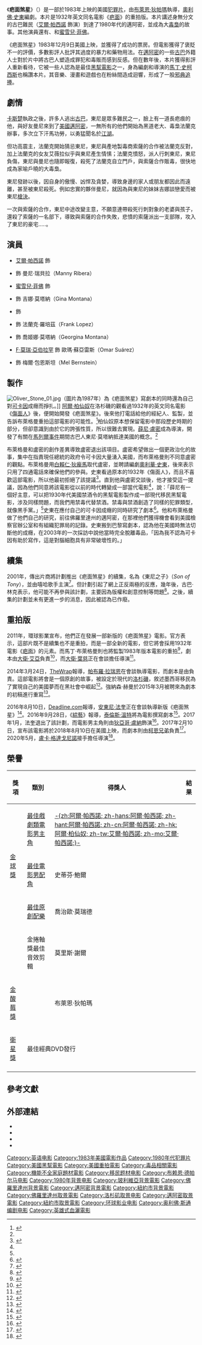 {{noteTA
|G1=Movie
|G2=Show
|1=zh-hk:奧利華·史東; zh-tw:奧利佛·史東; zh-cn:奥利弗·斯通;
|2=zh-hk:史東;zh-tw:史東;zh-cn:斯通;
|3=zh-hk:傷面人; zh-tw:疤面; zh-cn:疤面人;
|4=zh-hk:柏仙奴;zh-tw:帕西諾;zh-cn:帕西诺;
|5=zh-hk:白賴仁·狄龐馬;zh-tw:布萊恩·狄帕瑪;zh-cn:布赖恩·德帕尔马;
}}
{{Infobox film
| name           = 疤面煞星
| original_name  = {{lang|en|''Scarface''}}
| image          = Scarface 1983 Poster.jpg
| caption        = 電影海報
| director       = [[布萊恩·狄帕瑪|布萊恩·狄帕瑪]]
| producer       = {{link-en|馬丁·布萊格曼|Martin Bregman}}
| screenplay     = [[奧利佛·史東|奧利佛·史東]]
| based_on       = 《[[疤面|疤面]]》<br />導演：[[侯活·鶴士|侯活·鶴士]]<br />編劇：{{link-en|W·R·柏奈特|W. R. Burnett}}<br />{{link-en|約翰·李·馬興|John Lee Mahin}}<br />{{link-en|西頓·I·米勒|Seton I. Miller}}<br />[[本·赫克特|本·赫克特]]
| starring       = {{Plain list|
* [[艾爾·帕西諾|艾爾·帕西諾]]
* {{link-en|史蒂芬·鮑爾|Steven Bauer}}
* {{link-en|瑪麗·伊莉莎白·瑪絲楚湯妮奧|Mary Elizabeth Mastrantonio}}
* [[蜜雪兒·菲佛|蜜雪兒·菲佛]]
* {{link-en|保羅·沙納|Paul Shenar}}
}}
| music          = [[喬治歐·莫瑞德|喬治歐·莫瑞德]]
| cinematography = {{link-en|約翰·A·艾朗索|John A. Alonzo}}
| editing        = {{Plain list|
* {{link-en|傑拉爾德·B·格林伯格|Gerald B. Greenberg|傑瑞·B·格林伯格}}
* 大衛·雷（David Ray）
}}
| studio         = [[環球影業|環球影業]]
| distributor    = 環球影業
| released       = {{Film date|1983|12|01|紐約|1983|12|09|美國}}
| runtime        = 170分鐘<!--Theatrical runtime: 169:14 + 0:25 (169:39)--><ref>{{cite web |url=http://bbfc.co.uk/releases/scarface-1 |title=Scarface |publisher=[[British_Board_of_Film_Classification|British Board of Film Classification]] |accessdate=2015-05-13 |archive-date=2015-05-18 |archive-url=https://web.archive.org/web/20150518091741/http://bbfc.co.uk/releases/scarface-1 |dead-url=no }}</ref>
| country        = 美國
| language       = 英語
| budget         = 2500萬美元<ref name="Numbers">{{cite web |title=Scarface (1983) - Financial Information |url=http://www.the-numbers.com/movie/Scarface#tab=summary |publisher={{link-en|The Numbers (雜誌)|The Numbers (website)|The Numbers}} |accessdate=2014-11-27 |archive-date=2014-12-06 |archive-url=https://web.archive.org/web/20141206085545/http://www.the-numbers.com/movie/Scarface#tab=summary |dead-url=no }}</ref>
| gross          = 6590萬美元<ref name="BOM">{{cite web |title=Scarface (1983) (1983) |url=http://www.boxofficemojo.com/movies/?id=scarface.htm |publisher=[[Box_Office_Mojo|Box Office Mojo]] |accessdate=2013-12-30 |archive-date=2012-12-09 |archive-url=https://www.webcitation.org/6Cn9X7xB2?url=http://www.boxofficemojo.com/movies/?id=scarface.htm |dead-url=no }}</ref>
| preceded_by    = 
| followed_by    = 
| cn_name        = 疤面煞星
| hk_name        = 疤面煞星
| tw_name        = 疤面煞星
}}
《'''疤面煞星'''》（{{lang-en|''Scarface''}}）是一部於1983年上映的美國[[犯罪片|犯罪片]]，由[[布萊恩·狄帕瑪|布萊恩·狄帕瑪]]執導，[[奧利佛·史東|奧利佛·史東]]編劇。本片是1932年英文同名電影《[[疤面|疤面]]》的重拍版。本片講述身無分文的古巴難民{{link-en|東尼.蒙大拿|Tony Montana}}（[[艾爾·帕西諾|艾爾·帕西諾]] 飾演）到達了1980年代的邁阿密，並成為大[[毒販|毒梟]]的故事。其他演員還有{{link-en|瑪麗·伊莉莎白·瑪絲楚湯妮奧|Mary Elizabeth Mastrantonio}}、{{link-en|史蒂芬·鮑爾|Steven Bauer}}和[[蜜雪兒·菲佛|蜜雪兒·菲佛]]。

《疤面煞星》1983年12月9日美國上映，並獲得了成功的票房。但電影獲得了褒貶不一的評價，多數影評人批評其過度的暴力和藥物用法。在[[邁阿密|邁阿密]]的一些[[古巴|古巴]]外籍人士對於片中將古巴人塑造成罪犯和毒販而感到反感。但在數年後，本片獲得影評人重新看待，它被一些人認為是最佳[[黑幫電影|黑幫電影]]之一，身為編劇和導演的[[馬丁·史柯西斯|馬丁·史柯西斯]]也稱讚本片。其音樂、漫畫和遊戲也在粉絲間造成迴響，形成了一股[[邪典追捧|邪典追捧]]。

==劇情==
[[劳尔·卡斯特罗|卡斯楚]]執政之後，許多人逃出[[古巴|古巴]]，東尼是眾多難民之一，臉上有一道長疤痕的他，與好友曼尼來到了[[美國|美國]][[邁阿密|邁阿密]]，一無所有的他們開始為黑道老大、毒梟法蘭克辦事，多次立下汗馬功勞，以勇猛聞名於[[江湖|江湖]]。

但功高震主，法蘭克開始猜忌東尼，東尼與產地製毒商索薩的合作被法蘭克反對，加上法蘭克的女友艾薇拉似乎與東尼產生情愫；法蘭克憤怒，派人行刺東尼，東尼負傷，東尼與曼尼也隨即報復，殺死了法蘭克自立門戶，與索薩合作販毒，很快地成為家喻戶曉的大毒梟。

東尼發跡以後，因自身的傲慢、凶悍及貪婪，導致身邊的家人或朋友都因此而遠離，甚至被東尼殺死。例如忠實的夥伴曼尼，就因為與東尼的妹妹吉娜談戀愛而被東尼[[槍決|槍決]]。

一次與索薩的合作，東尼中途改變主意，不願意連帶殺死行刺對象的老婆與孩子，還殺了索薩的一名部下，導致與索薩的合作失敗，悲憤的索薩派出一支部隊，攻入了東尼的豪宅.....。

==演員==
* [[艾爾·帕西諾|艾爾·帕西諾]] 飾 {{link-en|東尼.蒙大拿|Tony Montana}}
* {{link-en|史蒂芬·鮑爾|Steven Bauer}} 飾 曼尼·瑞貝拉（Manny Ribera）
* [[蜜雪兒·菲佛|蜜雪兒·菲佛]] 飾 {{link-en|艾薇拉·漢考克|Elvira Hancock}}
* {{link-en|瑪麗·伊莉莎白·瑪絲楚湯妮奧|Mary Elizabeth Mastrantonio}} 飾 吉娜·莫塔納（Gina Montana）
* {{link-en|保羅·沙納|Paul Shenar}} 飾 {{link-en|亞歷山卓·索薩|Alejandro Sosa}}
* {{link-en|羅伯特·勞吉亞|Robert Loggia}} 飾 法蘭克·羅培茲（Frank Lopez）
* {{link-en|米瑞雅姆·科隆|Míriam Colón}} 飾 喬姬娜·莫塔納（Georgina Montana）
* [[F·莫瑞·亞伯拉罕|F·莫瑞·亞伯拉罕]] 飾 歐瑪·蘇亞雷斯（Omar Suárez）
* {{link-en|哈里斯·尤林|Harris Yulin}} 飾 梅爾·包恩斯坦（Mel Bernstein）

== 製作 ==
[[File:Oliver_Stone_01.jpg|thumb]]（圖片為1987年）為《疤面煞星》寫劇本的同時還為自己對[[可卡因|可卡因]]成癮而掙扎。]]
[[阿爾·柏仙奴|阿爾·柏仙奴]]在洛杉磯的{{link-en|蒂芙尼劇院|Tiffany Theater}}觀看過1932年的英文同名電影《[[傷面人|傷面人]]》後，便開始開發《疤面煞星》。後來他打電話給他的經紀人、監製{{link-en|馬丁·布萊格曼|Martin Bregman}}，並告訴布萊格曼重拍這部電影的可能性。<ref name="Movieline">{{Cite web |url = http://movieline.com/2011/08/24/al-pacino-did-not-want-michelle-pfeiffer-for-scarface-and-8-other-revelations-about-the-gangster-cla/ |title = Al Pacino Did Not Want Michelle Pfeiffer For Scarface and 8 Other Revelations About the Gangster Classic |date = 2011-08-24 |publisher = Movieline |language = en |accessdate = 2018-04-19 |archive-date = 2013-12-08 |archive-url = https://web.archive.org/web/20131208051505/http://movieline.com/2011/08/24/al-pacino-did-not-want-michelle-pfeiffer-for-scarface-and-8-other-revelations-about-the-gangster-cla/ |dead-url = yes }}</ref>柏仙奴原本想保留電影中那段歷史時期的部分，但卻意識到由於它的誇張性質，所以很難去實現。[[薛尼·盧密|薛尼·盧密]]成為導演，開發了有關在[[馬列爾事件|馬列爾事件]]期間古巴人東尼·莫塔納抵達美國的概念。<ref name="Movieline" />

布萊格曼和盧密的創作差異導致盧密退出該項目。盧密希望做出一個更政治化的故事，集中在指責現任總統的政府令可卡因大量湧入美國，而布萊格曼則不同意盧密的觀點。布萊格曼用[[白賴仁·狄龐馬|白賴仁·狄龐馬]]取代盧密，並聘請編劇[[奧利華·史東|奧利華·史東]]，後來表示只用了四通電話來確保他們的參與。史東看過原本的1932年《傷面人》，而且不喜歡這部電影，所以他最初拒絕了該提議<ref name="David Konow">{{Cite web |url = https://creativescreenwriting.com/writing-in-a-very-dark-room-oliver-stone-revisits-scarface/ |title = Writing in a Very Dark Room – Oliver Stone revisits Scarface |author = David Konow |date = 2015-01-20 |publisher = creativescreenwriting.com |language = en |accessdate = 2018-04-19 |archive-date = 2017-12-16 |archive-url = https://web.archive.org/web/20171216034939/https://creativescreenwriting.com/writing-in-a-very-dark-room-oliver-stone-revisits-scarface/ |dead-url = no }}</ref>。直到他與盧密交談後，他才接受這一提議，因為他們同意將該電影從以前的時代轉變成一部當代電影<ref name="David Konow" />，說：「薛尼有一個好主意，可以把1930年代美國禁酒令的黑幫電影製作成一部現代移民黑幫電影，涉及同樣問題，而我們用禁毒代替禁酒。禁毒與禁酒創造了同樣的犯罪類型，就像黑手黨。」<ref name="David Konow" />史東在應付自己的可卡因成癮的同時研究了劇本<ref>{{Cite web |url = https://www.shortlist.com/entertainment/films/15-things-you-probably-didnt-know-about-scarface/86316#item-12 |title = 15 Things You (Probably) Didn’t Know About Scarface |publisher = ShortList |language = en |accessdate = 2018-04-19 |archive-date = 2018-04-19 |archive-url = https://web.archive.org/web/20180419183713/https://www.shortlist.com/entertainment/films/15-things-you-probably-didnt-know-about-scarface/86316#item-12 |dead-url = no }}</ref>。他和布萊格曼做了他們自己的研究，前往佛羅里達州的邁阿密，在那裡他們獲得機會看到美國檢察官辦公室和有組織犯罪局的記錄。史東搬到巴黎寫劇本，認為他在美國時無法切斷他的成癮，在2003年的一次採訪中說他當時完全脫離毒品，「因為我不認為可卡因有助於寫作，這是對腦細胞具有非常破壞性的。」

==續集==
2001年，傳出片商將計劃推出《疤面煞星》的續集，名為《東尼之子》（''Son of Tony''），並由嘻哈歌手{{link-en|古巴·林克|Cuban Link}}主演<ref name="Ozone">{{cite web |url=http://www.ozonemag.com/feb2002/cubanlink.html |title=Son of Tony |accessdate=2007-01-02|work=Ozone Magazine| archiveurl = https://web.archive.org/web/20110927133005/http://www.ozonemag.com/feb2002/cubanlink.html | archivedate = 2011-09-27| deadurl=yes}}</ref>。但計劃引起了網上正反兩極的反應，幾年後，古巴·林克表示，他可能不再參與該計劃，主要因為版權和創意控制等問題<ref name="LatinRapper">{{cite web |url=http://www.latinrapper.com/featurednews41.html|title=Cuban Link Starts His Chain Reaction|accessdate=2007-01-02|work=Latin Rapper| archiveurl = https://web.archive.org/web/20140402165713/http://latinrapper.com/featurednews41.html | archivedate = 2014-04-02| deadurl=no}}</ref>。之後，續集的計劃並未有更進一步的消息，因此被認為已作廢。

==重拍版==
2011年，環球影業宣布，他們正在發展一部新版的《疤面煞星》電影。官方表示，這部片既不是續集也不是重拍，而是一部全新的電影，但它將會採用1932年電影《[[疤面|疤面]]》的元素。而馬丁·布萊格曼則也將監製1983年版本電影的重拍<ref>{{cite news|work=[[Deadline.com|Deadline.com]]|location=United States|publisher={{link-en|潘斯奇媒體公司|Penske Media Corporation|Penske Media Corporation}}|last=Fleming, Jr.|first=Mike|url=http://www.deadline.com/2011/09/universal-pictures-readying-a-new-scarface/|title=Universal Preps New ‘Scarface’ Movie|date=2011-09-21|archivedate=2011-09-21|archiveurl=https://web.archive.org/web/20131105230303/http://www.deadline.com/2011/09/universal-pictures-readying-a-new-scarface/|accessdate=2013-11-05 }}</ref>，劇本由[[大衛·艾亞|大衛·艾亞]]負責<ref>{{cite news|work=[[Deadline.com|Deadline.com]]|location=United States|publisher={{link-en|潘斯奇媒體公司|Penske Media Corporation|Penske Media Corporation}}|last=Fleming, Jr.|first=Mike|url=http://www.deadline.com/2011/11/david-ayer-to-script-updated-scarface/|title= David Ayer To Script Updated ‘Scarface’date=|date=2011-11-29|archivedate=2011-11-29|archiveurl=https://web.archive.org/web/20140407233049/http://www.deadline.com/2011/11/david-ayer-to-script-updated-scarface/|accessdate=2014-04-07}}</ref>，而[[大衛·葉慈|大衛·葉慈]]正在會談擔任導演<ref>{{cite news|first=Nikki|last=Finke|url=http://deadline.com/2013/07/david-yates-in-final-talks-for-scarface-as-universal-very-high-on-reboot-script/|title=David Yates In Final Talks For ‘Scarface’ Helm Now Universal “Very High” On Script|work=[[Deadline.com|Deadline.com]]|location=United States|publisher={{link-en|潘斯奇媒體公司|Penske Media Corporation|Penske Media Corporation}}|archiveurl=https://web.archive.org/web/20140407233042/http://deadline.com/2013/07/david-yates-in-final-talks-for-scarface-as-universal-very-high-on-reboot-script/|date=2013-07-31|archivedate=2013-07-31|accessdate=2014-04-07}}</ref>。

2014年3月24日，[[TheWrap|TheWrap]]報導，[[帕布羅·拉瑞恩|帕布羅·拉瑞恩]]在會談執導電影，而劇本是由{{link-en|保羅·艾登納西歐|Paul Attanasio}}負責。這部電影將會是一個原創的故事，被設定於現代的[[洛杉磯|洛杉磯]]，敘述墨西哥移民為了實現自己的美國夢而在黑社會中崛起<ref>{{cite web |url=http://www.thewrap.com/scarface-remake-director-pablo-larrain-says-yes-universal/ |title=EXCLUSIVE: Spider-Man 4 Circling John Malkovich, Anne Hathaway|work=[[The_Wrap|The Wrap]]|publisher=The Wrap News Inc.|location=[[聖塔莫尼卡|Santa Monica, California]]|date=2014-03-24|accessdate=2014-03-24|archiveurl=https://web.archive.org/web/20140421185247/http://www.thewrap.com/scarface-remake-director-pablo-larrain-says-yes-universal/|archivedate=2014-04-21|deadurl=no}}</ref>。強納森·赫曼於2015年3月被聘來為劇本的初稿進行重寫<ref>{{cite news|last1=Siegel|first1=Tatian|title='Scarface' Remake Moving Forward With 'Straight Outta Compton' Writer (Exclusive)|url=http://www.hollywoodreporter.com/news/scarface-remake-moving-forward-straight-782472|accessdate=2015-03-22|work=[[The_Hollywood_Reporter|The Hollywood Reporter]]|location=United States|publisher=[[Prometheus_Global_Media|Prometheus Global Media]]|date=2015-03-18|archive-date=2015-03-20|archive-url=https://web.archive.org/web/20150320150856/http://www.hollywoodreporter.com/news/scarface-remake-moving-forward-straight-782472|dead-url=no}}</ref>。

2016年8月10日，[[Deadline.com|Deadline.com]]報導，[[安東尼·法奎|安東尼·法奎]]正在會談執導新版《疤面煞星》<ref>{{cite web|url=http://deadline.com/2016/08/scarface-antoine-fuqua-remake-universal-al-pacino-1201801594/|title=Antoine Fuqua Circling New ‘Scarface’ At Universal|work=[[Deadline.com|Deadline.com]]|location=United States|publisher={{link-en|潘斯奇媒體公司|Penske Media Corporation|Penske Media Corporation}}|last=Fleming, Jr.|first=Mike|date=2016-08-10|accessdate=2017-02-11|archive-date=2016-08-11|archive-url=https://web.archive.org/web/20160811110216/http://deadline.com/2016/08/scarface-antoine-fuqua-remake-universal-al-pacino-1201801594/|dead-url=no}}</ref>。2016年9月28日，《[[綜藝_(雜誌)|綜藝]]》報導，[[泰倫斯·溫特|泰倫斯·溫特]]將為電影撰寫劇本<ref>{{cite web|url=http://variety.com/2016/film/news/terence-winter-scarface-reimagining-antoine-fuqua-1201872923/|title=‘Wolf of Wall Street’ Scribe to Write Antoine Fuqua’s ‘Scarface’ Reimagining (EXCLUSIVE)|work=[[Variety_(magazine)|Variety]]|location=United States|publisher={{link-en|潘斯奇媒體公司|Penske Media Corporation|Penske Media Corporation}}|last=Fleming, Jr|first=Mike|date=2016-08-10|accessdate=2017-02-11|archive-date=2017-02-16|archive-url=https://web.archive.org/web/20170216033055/https://variety.com/2016/film/news/terence-winter-scarface-reimagining-antoine-fuqua-1201872923/|dead-url=no}}</ref>。2017年1月，法奎退出了該計劃，而電影男主角則由[[狄亞哥·盧納|狄亞哥·盧納]]飾演<ref>{{cite web|url=http://movieweb.com/scarface-remake-cast-diego-luna-director-antoine-fuqua/|title=Diego Luna Is the New Scarface, Director Antoine Fuqua Exits|work=Movie Web|location=United States|publisher=Watchr Media|last=Scott|first=Ryan|date=2017-01-31|accessdate=2017-02-11|archive-date=2017-02-11|archive-url=https://web.archive.org/web/20170211081921/http://movieweb.com/scarface-remake-cast-diego-luna-director-antoine-fuqua/|dead-url=no}}</ref>。2017年2月10日，宣布該電影將於2018年8月10日在美國上映，而劇本則由[[柯恩兄弟|柯恩兄弟]]負責<ref>{{cite web|url=http://www.comingsoon.net/movies/news/813251-scarface-remake-gets-coen-brothers-script-release-date|title=Scarface Remake Gets Coen Brothers Script, Release Date|date=2017-02-10|accessdate=2017-02-10|archive-date=2017-02-10|archive-url=https://web.archive.org/web/20170210220401/http://www.comingsoon.net/movies/news/813251-scarface-remake-gets-coen-brothers-script-release-date|dead-url=no}}</ref>。2020年5月，[[盧卡·格達戈尼諾|盧卡·格達戈尼諾]]接手擔任導演<ref>{{cite news|url=https://variety.com/2020/film/news/luca-guadagnino-scarface-reboot-director-universal-1203452103/|title=Luca Guadagnino to Direct ‘Scarface’ Reboot|last=Kroll|first=Justin|work=Variety|date=2020-05-14|accessdate=2020-05-17|archive-date=2020-05-16|archive-url=https://web.archive.org/web/20200516110855/https://variety.com/2020/film/news/luca-guadagnino-scarface-reboot-director-universal-1203452103/|dead-url=no}}</ref>。

==榮譽==
{| class="wikitable"
|-
! 獎項
! 類別
! 得獎人
! 結果
|-
|rowspan=3|[[金球獎|金球獎]]
|[[金球獎最佳戲劇類電影男主角|最佳戲劇類電影男主角]]
|[[艾爾·帕西諾|-{zh:阿爾·帕西諾; zh-hans:阿爾·帕西諾; zh-hant:阿爾·帕西諾; zh-cn:阿爾·帕西諾; zh-hk:阿爾·柏仙奴; zh-tw:艾爾·帕西諾; zh-mo:艾爾·帕西諾;}-]]
|{{nom}}
|-
|[[金球獎最佳電影男配角|最佳電影男配角]]
|史蒂芬·鮑爾
|{{nom}}
|-
|[[金球獎最佳原創配樂獎|最佳原創配樂]]
|喬治歐·莫瑞德
|{{nom}}
|-
|{{link-en|電影聲音剪輯|Motion Picture Sound Editors}}
|金捲軸獎最佳音效剪輯
|莫里斯·謝爾
|{{nom}}
|-
|[[金酸莓獎|金酸莓獎]]
|{{link-en|金酸莓獎最差導演|Golden Raspberry Award for Worst Director|最差導演}}
|布萊恩·狄帕瑪
|{{nom}}
|-
|[[衛星獎|衛星獎]]
|colspan=2|最佳經典DVD發行
|{{nom}}
|-
|}

==參考文獻==
{{Reflist|30em}}

==外部連結==
{{Commonscat|Scarface (1983 film)|疤面煞星}}
{{Wikiquote|Scarface}}
* {{IMDb title|0086250|Scarface}}
* {{mojo title|scarface|Scarface}}
* {{rotten-tomatoes|1018324-scarface|Scarface}}
* {{metacritic film|scarface|Scarface}}

{{布萊恩·狄帕瑪}}
{{奧利華·史東}}
{{DEFAULTSORT:Scarface}}
[[Category:英语电影|Category:英语电影]]
[[Category:1983年美國電影作品|Category:1983年美國電影作品]]
[[Category:1980年代犯罪片|Category:1980年代犯罪片]]
[[Category:美國黑幫電影|Category:美國黑幫電影]]
[[Category:美國重拍電影|Category:美國重拍電影]]
[[Category:毒品相關電影|Category:毒品相關電影]]
[[Category:機能不全家庭題材電影|Category:機能不全家庭題材電影]]
[[Category:移民题材电影|Category:移民题材电影]]
[[Category:布赖恩·德帕尔马电影|Category:布赖恩·德帕尔马电影]]
[[Category:1980年背景电影|Category:1980年背景电影]]
[[Category:玻利維亞背景電影|Category:玻利維亞背景電影]]
[[Category:佛羅里達州背景電影|Category:佛羅里達州背景電影]]
[[Category:邁阿密背景電影|Category:邁阿密背景電影]]
[[Category:紐約市背景電影|Category:紐約市背景電影]]
[[Category:佛羅里達州取景電影|Category:佛羅里達州取景電影]]
[[Category:洛杉矶取景电影|Category:洛杉矶取景电影]]
[[Category:邁阿密取景電影|Category:邁阿密取景電影]]
[[Category:紐約市取景電影|Category:紐約市取景電影]]
[[Category:环球影业电影|Category:环球影业电影]]
[[Category:奥利佛·斯通编剧电影|Category:奥利佛·斯通编剧电影]]
[[Category:英雄式血灑電影|Category:英雄式血灑電影]]